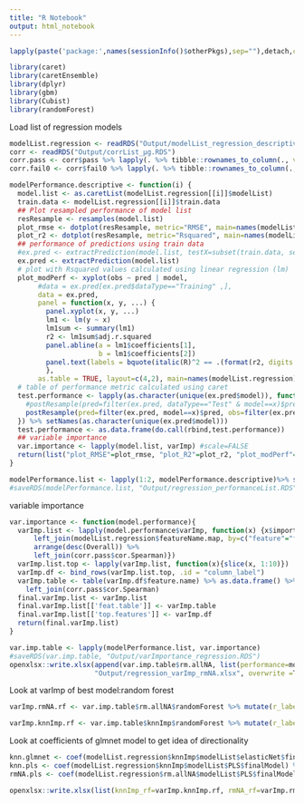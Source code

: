 ```yaml
---
title: "R Notebook"
output: html_notebook
---
```


```r
lapply(paste('package:',names(sessionInfo()$otherPkgs),sep=""),detach,character.only=TRUE,unload=TRUE)
```

```r
library(caret)
library(caretEnsemble)
library(dplyr)
library(gbm)
library(Cubist)
library(randomForest)
```

Load list of regression models
```r
modelList.regression <- readRDS("Output/modelList_regression_descriptive_microgram.RDS")
corr <- readRDS("Output/corrList_µg.RDS") 
corr.pass <- corr$pass %>% lapply(. %>% tibble::rownames_to_column(., var="feature.name"))
corr.fail0 <- corr$fail0 %>% lapply(. %>% tibble::rownames_to_column(., var="feature.name"))
```

```r
modelPerformance.descriptive <- function(i) {
  model.list <- as.caretList(modelList.regression[[i]]$modelList)
  train.data <- modelList.regression[[i]]$train.data
  ## Plot resampled performance of model list
  resResample <- resamples(model.list)
  plot_rmse <- dotplot(resResample, metric="RMSE", main=names(modelList.regression)[i])
  plot_r2 <- dotplot(resResample, metric="Rsquared", main=names(modelList.regression)[i])
  ## performance of predictions using train data
  #ex.pred <- extractPrediction(model.list, testX=subset(train.data, select=-c(response.var)), testY=train.data$response.var)
  ex.pred <- extractPrediction(model.list)
  # plot with Rsquared values calculated using linear regression (lm)
  plot_modPerf <- xyplot(obs ~ pred | model, 
       #data = ex.pred[ex.pred$dataType=="Training" ,], 
       data = ex.pred,
       panel = function(x, y, ...) {
         panel.xyplot(x, y, ...)
         lm1 <- lm(y ~ x)
         lm1sum <- summary(lm1)
         r2 <- lm1sum$adj.r.squared
         panel.abline(a = lm1$coefficients[1], 
                      b = lm1$coefficients[2])
         panel.text(labels = bquote(italic(R)^2 == .(format(r2, digits = 3))),x = -1.8, y = 2.5)
         },
       as.table = TRUE, layout=c(4,2), main=names(modelList.regression)[i])
  # table of performance metric calculated using caret
  test.performance <- lapply(as.character(unique(ex.pred$model)), function(x) {
    #postResample(pred=filter(ex.pred, dataType=="Test" & model==x)$pred, obs=filter(ex.pred, dataType=="Test" & model==x)$obs)
    postResample(pred=filter(ex.pred, model==x)$pred, obs=filter(ex.pred, model==x)$obs)
  }) %>% setNames(as.character(unique(ex.pred$model)))
  test.performance <- as.data.frame(do.call(rbind,test.performance))
  ## variable importance
  var.importance <- lapply(model.list, varImp) #scale=FALSE
  return(list("plot_RMSE"=plot_rmse, "plot_R2"=plot_r2, "plot_modPerf"=plot_modPerf, "performance.table"=test.performance, "varImp"=var.importance))
}
```

```r
modelPerformance.list <- lapply(1:2, modelPerformance.descriptive)%>% setNames(names(modelList.regression)[1:2])
#saveRDS(modelPerformance.list, "Output/regression_performanceList.RDS")
```

variable importance
```r
var.importance <- function(model.performance){
  varImp.list <- lapply(model.performance$varImp, function(x) {x$importance %>% tibble::rownames_to_column("feature") %>%
      left_join(modelList.regression$featureName.map, by=c("feature"="feature.ID")) %>%
      arrange(desc(Overall)) %>% 
      left_join(corr.pass$cor.Spearman)})
  varImp.list.top <- lapply(varImp.list, function(x){slice(x, 1:10)})
  varImp.df <- bind_rows(varImp.list.top, .id = "column_label")
  varImp.table <- table(varImp.df$feature.name) %>% as.data.frame() %>% arrange(desc(Freq)) %>% dplyr::rename("feature.name"="Var1") %>%
    left_join(corr.pass$cor.Spearman)
  final.varImp.list <- varImp.list
  final.varImp.list[['feat.table']] <- varImp.table
  final.varImp.list[['top.features']] <- varImp.df
  return(final.varImp.list)
}
```

```r
var.imp.table <- lapply(modelPerformance.list, var.importance)
#saveRDS(var.imp.table, "Output/varImportance_regression.RDS")
openxlsx::write.xlsx(append(var.imp.table$rm.allNA, list(performance=modelPerformance.list$rm.allNA$performance.table %>% tibble::rownames_to_column("model"))),
                     "Output/regression_varImp_rmNA.xlsx", overwrite =T)
```

Look at varImp of best model:random forest
```r
varImp.rmNA.rf <- var.imp.table$rm.allNA$randomForest %>% mutate(r_label=paste0("r=", sprintf("%.3f", round(r,3)))) %>% mutate(corr.dir = ifelse(r<0, "negative correlation", "positive correlation"))

varImp.knnImp.rf <- var.imp.table$knnImp$randomForest %>% mutate(r_label=paste0("r=", sprintf("%.3f", round(r,3)))) %>% mutate(corr.dir = ifelse(r<0, "negative correlation", "positive correlation"))
```

Look at coefficients of glmnet model to get idea of directionality
```r
knn.glmnet <- coef(modelList.regression$knnImp$modelList$elasticNet$finalModel, modelList.regression$knnImp$modelList$elasticNet$bestTune$lambda)
knn.pls <- coef(modelList.regression$knnImp$modelList$PLS$finalModel) %>% as.data.frame() %>% tibble::rownames_to_column("feature")
rmNA.pls <- coef(modelList.regression$rm.allNA$modelList$PLS$finalModel) %>% as.data.frame() %>% tibble::rownames_to_column("feature")
```

```r
openxlsx::write.xlsx(list(knnImp_rf=varImp.knnImp.rf, rmNA_rf=varImp.rmNA.rf, knn_pls=knn.pls, rmNA_pls=rmNA.pls), "HM_Output/MLmodels/regression_decriptive_results.xlsx", overwrite =T)
```
